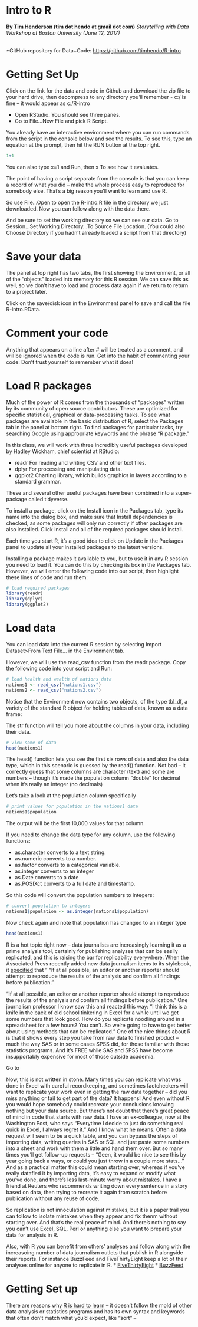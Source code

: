 Intro to R
================

**By [Tim Henderson](https://twitter.com/TimHendersonSL) (tim dot hendo at gmail dot com)**
*Storytelling with Data Workshop at Boston University (June 12, 2017)* <br><br>

\*GitHub repository for Data+Code: <https://github.com/timhendo/R-intro>

# Getting Set Up
Click on the link for the data and code in Github and download the zip file to your hard drive, then decompress to any directory you'll remember - c:/ is fine -- it would appear as c:/R-intro 

* Open RStudio. You should see three panes. 
* Go to File...New File and pick R Script. 

You already have an interactive environment where you can run commands from the script in the console below and see the results. To see this, type an equation at the prompt, then hit the RUN button at the top right. 

```r
1+1
```

You can also type 
x=1
and Run, then 
x
To see how it evaluates. 

The point of having a script separate from the console is that you can keep a record of what you did -- make the whole process easy to reproduce for somebody else. That's a big reason you'll want to learn and use R. 

So use File...Open to open the R-intro.R file in the directory we just downloaded. Now you can follow along with the data there.

And be sure to set the working directory so we can see our data. Go to Session...Set Working Directory...To Source File Location. (You could also Choose Directory if you hadn't already loaded a script from that directory)

# Save your data

The panel at top right has two tabs, the first showing the Environment, or all of the “objects” loaded into memory for this R session. We can save this as well, so we don’t have to load and process data again if we return to return to a project later.

Click on the save/disk icon in the Environment panel to save and call the file R-intro.RData.

# Comment your code

Anything that appears on a line after # will be treated as a comment, and will be ignored when the code is run. Get into the habit of commenting your code: Don’t trust yourself to remember what it does!


# Load R packages

Much of the power of R comes from the thousands of “packages” written by its community of open source contributors. These are optimized for specific statistical, graphical or data-processing tasks. To see what packages are available in the basic distribution of R, select the Packages tab in the panel at bottom right. To find packages for particular tasks, try searching Google using appropriate keywords and the phrase “R package.”

In this class, we will work with three incredibly useful packages developed by Hadley Wickham, chief scientist at RStudio:

* readr For reading and writing CSV and other text files.
* dplyr For processing and manipulating data.
* ggplot2 Charting library, which builds graphics in layers according to a standard grammar.

These and several other useful packages have been combined into a super-package called tidyverse.

To install a package, click on the Install icon in the Packages tab, type its name into the dialog box, and make sure that Install dependencies is checked, as some packages will only run correctly if other packages are also installed. Click Install and all of the required packages should install.

Each time you start R, it’s a good idea to click on Update in the Packages panel to update all your installed packages to the latest versions.

Installing a package makes it available to you, but to use it in any R session you need to load it. You can do this by checking its box in the Packages tab. However, we will enter the following code into our script, then highlight these lines of code and run them:

```r
# load required packages
library(readr)
library(dplyr)
library(ggplot2)
```
# Load data

You can load data into the current R session by selecting Import Dataset>From Text File... in the Environment tab.

However, we will use the read_csv function from the readr package. Copy the following code into your script and Run:

```r
# load health and wealth of nations data
nations1 <- read_csv("nations1.csv")
nations2 <- read_csv("nations2.csv")
```


Notice that the Environment now contains two objects, of the type tbl_df, a variety of the standard R object for holding tables of data, known as a data frame:

The str function will tell you more about the columns in your data, including their data. 
```r
# view some of data
head(nations1)

```
The head() function lets you see the first six rows of data and also the data type, which in this scenario is guessed by the read() function. Not bad -- it correctly guess that some columns are character (text) and some are numbers -- though it's made the population column "double" for decimal when it's really an integer (no decimals)

Let's take a look at the population column specifically

```r
# print values for population in the nations1 data
nations1$population
```
The output will be the first 10,000 values for that column.

If you need to change the data type for any column, use the following functions:

* as.character converts to a text string.
* as.numeric converts to a number.
* as.factor converts to a categorical variable.
* as.integer converts to an integer
* as.Date converts to a date
* as.POSIXct converts to a full date and timestamp.

So this code will convert the population numbers to integers:

```r
# convert population to integers
nations1$population <- as.integer(nations1$population)
```
Now check again and note that population has changed to an integer type
```r
head(nations1)
```

R is a hot topic right now -- data journalists are increasingly learning it as a prime analysis tool, certainly for publishing analyses that can be easily replicated, and this is raising the bar for replicability everywhere.
When the Associated Press recently added new data journalism items to its stylebook, it [specified](www.niemanlab.org/2017/05/the-ap-stylebook-now-includes-new-guidelines-on-data-requesting-it-scraping-it-reporting-on-it-and-publishing-it/) that " “If at all possible, an editor or another reporter should attempt to reproduce the results of the analysis and confirm all findings before publication.”

“If at all possible, an editor or another reporter should attempt to reproduce the results of the analysis and confirm all findings before publication.”
One journalism professor I know saw this and reacted this way: "I think this is a knife in the back of old school tinkering in Excel for a while until we get some numbers that look good. How do you replicate noodling around in a spreadsheet for a few hours? You can't. So we're going to have to get better about using methods that can be replicated. "
One of the nice things about R is that it shows every step you take from raw data to finished product -- much the way SAS or in some cases SPSS did, for those familiar with those statistics programs. And it's FREE while SAS and SPSS have become insupportably expensive for most of those outside academia. 


Go to 

Now, this is not written in stone. Many times you can replicate what was done in Excel with careful recordkeeping, and sometimes factcheckers will want to replicate your work even in getting the raw data together -- did you miss anything or fail to get part of the data? It happens! And even without R you would hope somebody could recreate your conclusions knowing nothing but your data source. 
But there's not doubt that there's great peace of mind in code that starts with raw data. I have an ex-colleague, now at the Washington Post, who says "Everytime I decide to just do something real quick in Excel, I always regret it." 
And I know what he means. Often a data request will seem to be a quick table, and you can bypass the steps of importing data, writing queries in SAS or SQL and just paste some numbers into a sheet and work with them a little and hand them over. But so many times you'll get follow-up requests -- "Geen, it would be nice to see this by year going back a ways, or could you just throw in a couple more stats..." 
And as a practical matter this could mean starting over, whereas if you've really datafied it by importing data, it's easy to expand or modify  what you've done, and there's less last-minute worry about mistakes.
I have a friend at Reuters who recommends writing down every sentence in a story based on data, then trying to recreate it again from scratch before publication without any reuse of code. 

So replication is not innoculation against mistakes, but it is a paper trail you can follow to isolate mistakes when they appear and fix thenm without starting over. And that's the real peace of mind. And there's nothing to say you can't use Excel, SQL, Perl or anything else you want to prepare your data for analysis in R. 

Also, with R you can benefit from others' analyses and follow along with the increasoing number of data journalism outlets that publish in R alongside their reports. 
For instance BuzzFeed and FiveThirtyEight keep a lot of their analyses online for anyone to replicate in R. 
* [FiveThirtyEight](https://github.com/fivethirtyeight/data)
* [BuzzFeed](https://github.com/BuzzFeedNews/everything)

# Getting Set up

There are reasons why [R is hard to learn](http://r4stats.com/articles/why-r-is-hard-to-learn/) -- it doesn't follow the mold of other data analysis or statistics programs and has its own syntax and keywords that often don't match what you'd expect, like "sort" -- 

